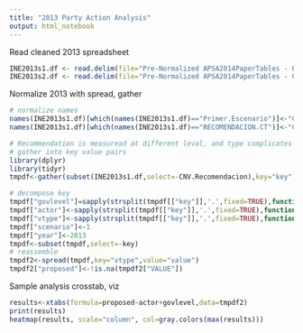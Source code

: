 ```yaml
---
title: "2013 Party Action Analysis"
output: html_notebook
---
```

Read cleaned 2013 spreadsheet
```r
INE2013s1.df <- read.delim(file="Pre-Normalized APSA2014PaperTables - Obs 1st Scenario.tsv",stringsAsFactors =FALSE,na.strings="-")
INE2013s2.df <- read.delim(file="Pre-Normalized APSA2014PaperTables - Obs 2nd Scsnario .tsv",stringsAsFactors =FALSE,na.strings="-")

```
Normalize 2013 with spread, gather
```r
# normalize names
names(INE2013s1.df)[which(names(INE2013s1.df)=="Primer.Escenario")]<-"CNV.Algorithm"
names(INE2013s1.df)[which(names(INE2013s1.df)=="RECOMENDACION.CT")]<-"CNV.Recomendacion"

# Recommendation is measuread at different leval, and type complicates comparison
# gather into key value pairs
library(dplyr)
library(tidyr)
tmpdf<-gather(subset(INE2013s1.df,select=-CNV.Recomendacion),key="key",value="value",-Entidad)

# decompose key
tmpdf["govlevel"]=sapply(strsplit(tmpdf[["key"]],'.',fixed=TRUE),function(x)x[[1]])
tmpdf["actor"]<-sapply(strsplit(tmpdf[["key"]],'.',fixed=TRUE),function(x)x[[2]])
tmpdf["vtype"]<-sapply(strsplit(tmpdf[["key"]],'.',fixed=TRUE),function(x)if(length(x)==3){x[[3]]}else{"VALUE"})
tmpdf["scenario"]<-1
tmpdf["year"]<-2013
tmpdf<-subset(tmpdf,select=-key)
# reassemble
tmpdf2<-spread(tmpdf,key="vtype",value="value")
tmpdf2["proposed"]<-!is.na(tmpdf2["VALUE"])
```

Sample analysis crosstab, viz
```r
results<-xtabs(formula=proposed~actor+govlevel,data=tmpdf2)
print(results)
heatmap(results, scale="column", col=gray.colors(max(results)))
```

